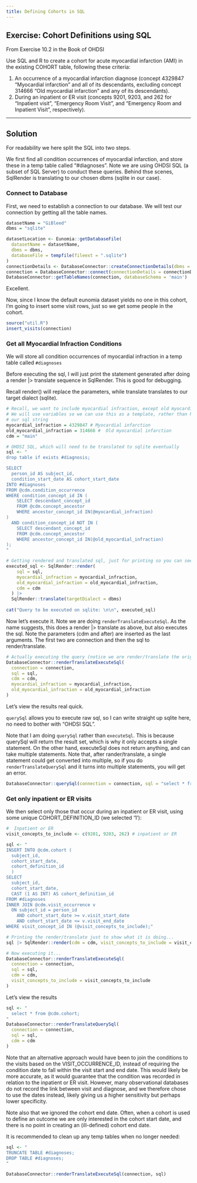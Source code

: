 ---
title: Defining Cohorts in SQL 
---
## Exercise: Cohort Definitions using SQL

From Exercise 10.2 in the Book of OHDSI

Use SQL and R to create a cohort for acute myocardial infarction (AMI) in the existing COHORT table, following these criteria:

1.  An occurrence of a myocardial infarction diagnose (concept 4329847 “Myocardial infarction” and all of its descendants, excluding concept 314666 “Old myocardial infarction” and any of its descendants).
2.  During an inpatient or ER visit (concepts 9201, 9203, and 262 for “Inpatient visit”, “Emergency Room Visit”, and “Emergency Room and Inpatient Visit”, respectively).

------------------------------------------------------------------------

## Solution

For readability we here split the SQL into two steps.

We first find all condition occurrences of myocardial infarction, and store these in a temp table called “#diagnoses”. Note we are using OHDSI SQL (a subset of SQL Server) to conduct these queries. Behind thse scenes, SqlRender is translating to our chosen dbms (sqlite in our case).

### Connect to Database

First, we need to establish a connection to our database. We will test our connection by getting all the table names.

```{r}
datasetName = "GiBleed"
dbms = "sqlite"

datasetLocation <- Eunomia::getDatabaseFile(
  datasetName = datasetName, 
  dbms = dbms, 
  databaseFile = tempfile(fileext = ".sqlite")
)
connectionDetails <- DatabaseConnector::createConnectionDetails(dbms = dbms, server = datasetLocation)
connection = DatabaseConnector::connect(connectionDetails = connectionDetails)
DatabaseConnector::getTableNames(connection, databaseSchema = 'main')
```

Excellent.

Now, since I know the default eunomia dataset yields no one in this cohort, I'm going to insert some visit rows, just so we get some people in the cohort.

```{r}
source("util.R")
insert_visits(connection)
```

### Get all Myocardial Infraction Conditions

We will store all condition occurrences of myocardial infraction in a temp table called `#diagnoses`

Before executing the sql, I will just print the statement generated after doing a render \|\> translate sequence in SqlRender. This is good for debugging.

Recall render() will replace the parameters, while translate translates to our target dialect (sqlite).

```{r}
# Recall, we want to include myocardial infraction, except old myocardial infraction
# We will use variables so we can use this as a template, rather than hard code them into
# our sql string
myocardial_infraction = 4329847 # Myocardial infarction
old_myocardial_infraction = 314666 #  Old myocardial infarction
cdm = "main"

# OHDSI SQL, which will need to be translated to sqlite eventually
sql <- "
drop table if exists #diagnosis;

SELECT 
  person_id AS subject_id,
  condition_start_date AS cohort_start_date
INTO #diagnoses
FROM @cdm.condition_occurrence
WHERE condition_concept_id IN (
    SELECT descendant_concept_id
    FROM @cdm.concept_ancestor
    WHERE ancestor_concept_id IN(@myocardial_infraction)
)
  AND condition_concept_id NOT IN (
    SELECT descendant_concept_id
    FROM @cdm.concept_ancestor
    WHERE ancestor_concept_id IN(@old_myocardial_infraction)
);
"

# Getting rendered and translated sql, just for printing so you can see it
executed_sql <- SqlRender::render(
    sql = sql,
    myocardial_infraction = myocardial_infraction,
    old_myocardial_infraction = old_myocardial_infraction,
    cdm = cdm
  ) |> 
  SqlRender::translate(targetDialect = dbms)
  
cat("Query to be executed on sqlite: \n\n", executed_sql)

```

Now let's execute it. Note we are doing `renderTranslateExecuteSql`. As the name suggests, this does a render \|\> translate as above, but also executes the sql. Note the parameters (cdm and after) are inserted as the last arguments. The first two are connection and then the sql to render/translate.

```{r}
# Actually executing the query (notice we are render/translate the original sql again)
DatabaseConnector::renderTranslateExecuteSql(
  connection = connection, 
  sql = sql, 
  cdm = cdm, 
  myocardial_infraction = myocardial_infraction,
  old_myocardial_infraction = old_myocardial_infraction
)
```

Let's view the results real quick.

`querySql` allows you to execute raw sql, so I can write straight up sqlite here, no need to bother with "OHDSI SQL".

Note that I am doing `querySql` rather than `executeSql`. This is because querySql will return the result set, which is why it only accepts a single statement. On the other hand, executeSql does not return anything, and can take multiple statements. Note that, after rander/translate, a single statement could get converted into multiple, so if you do `renderTranslateQuerySql` and it turns into multiple statements, you will get an error.

```{r}
DatabaseConnector::querySql(connection = connection, sql = "select * from temp.diagnoses limit 10;")
```

### Get only inpatient or ER visits

We then select only those that occur during an inpatient or ER visit, using some unique COHORT_DEFINITION_ID (we selected ‘1’):

```{r}
#  Inpatient or ER
visit_concepts_to_include <- c(9201, 9203, 262) # inpatient or ER

sql <- "
INSERT INTO @cdm.cohort (
  subject_id,
  cohort_start_date,
  cohort_definition_id
  )
SELECT 
  subject_id,
  cohort_start_date,
  CAST (1 AS INT) AS cohort_definition_id
FROM #diagnoses
INNER JOIN @cdm.visit_occurrence v
  ON subject_id = person_id
    AND cohort_start_date >= v.visit_start_date
    AND cohort_start_date <= v.visit_end_date
WHERE visit_concept_id IN (@visit_concepts_to_include);"

# Printing the render/translate just to show what it is doing...
sql |> SqlRender::render(cdm = cdm, visit_concepts_to_include = visit_concepts_to_include) |> SqlRender::translate(targetDialect = "sqlite") |> cat()

# Now executing it...
DatabaseConnector::renderTranslateExecuteSql(
  connection = connection, 
  sql = sql, 
  cdm = cdm,
  visit_concepts_to_include = visit_concepts_to_include
)
```

Let's view the results

```{r}
sql <- "
  select * from @cdm.cohort;
"
DatabaseConnector::renderTranslateQuerySql(
  connection = connection,
  sql = sql,
  cdm = cdm
)
```

Note that an alternative approach would have been to join the conditions to the visits based on the VISIT_OCCURRENCE_ID, instead of requiring the condition date to fall within the visit start and end date. This would likely be more accurate, as it would guarantee that the condition was recorded in relation to the inpatient or ER visit. However, many observational databases do not record the link between visit and diagnose, and we therefore chose to use the dates instead, likely giving us a higher sensitivity but perhaps lower specificity.

Note also that we ignored the cohort end date. Often, when a cohort is used to define an outcome we are only interested in the cohort start date, and there is no point in creating an (ill-defined) cohort end date.

It is recommended to clean up any temp tables when no longer needed:

```{r}
sql <- "
TRUNCATE TABLE #diagnoses;
DROP TABLE #diagnoses;
"

DatabaseConnector::renderTranslateExecuteSql(connection, sql)
```
